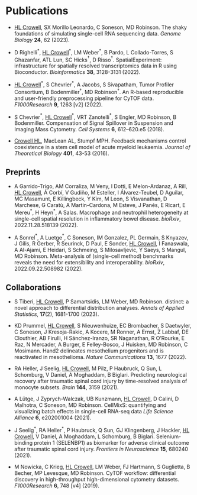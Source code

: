 # Publications

- <u>HL Crowell</u>, SX Morillo Leonardo, C Soneson, MD Robinson.
The shaky foundations of simulating single-cell RNA sequencing data.
*Genome Biology* **24**, 62 (2023).

- D Righelli$^\ast$, <u>HL Crowell</u>$^\ast$, LM Weber$^\ast$, B Pardo, 
L Collado-Torres, S Ghazanfar, ATL Lun, SC Hicks$^\dagger$, D Risso$^\dagger$.
SpatialExperiment: infrastructure for spatially resolved transcriptomics data in R using Bioconductor.
*Bioinformatics* **38**, 3128-3131 (2022).

- <u>HL Crowell</u>$^\ast$, S Chevrier$^\ast$, A Jacobs, S Sivapatham,
Tumor Profiler Consortium, B Bodenmiller$^\dagger$, MD Robinson$^\dagger$.
An R-based reproducible and user-friendly preprocessing pipeline for CyTOF data.
*F1000Research* **9**, 1263 [v2] (2022).

- S Chevrier$^\ast$, <u>HL Crowell</u>$^\ast$, VRT Zanotelli$^\ast$, S Engler, MD Robinson, B Bodenmiller.
Compensation of Signal Spillover in Suspension and Imaging Mass Cytometry.
*Cell Systems* **6**, 612–620.e5 (2018).

- <u>Crowell HL</u>, MacLean AL, Stumpf MPH.
Feedback mechanisms control coexistence in a stem cell model of acute myeloid leukaemia.
*Journal of Theoretical Biology* **401**, 43-53 (2016).

## Preprints

- A Garrido-Trigo, AM Corraliza, M Veny, I Dotti, E Melon-Ardanaz, A Rill, <u>HL Crowell</u>, Á Corbí, V Gudiño,
M Esteller, I Álvarez-Teubel, D Aguilar, MC Masamunt, E Killingbeck, Y Kim, M Leon, S Visvanathan,
D Marchese, G Caratù, A Martin-Cardona, M Esteve, J Panés, E Ricart, E Mereu$^\ast$, H Heyn$^\ast$, A Salas.
Macrophage and neutrophil heterogeneity at single-cell spatial resolution in inflammatory bowel disease.
*bioRxiv*, 2022.11.28.518139 (2022).

- A Sonrel$^\ast$, A Luetge$^\ast$, C Soneson, IM Gonzalez, PL Germain, S Knyazev, J Gilis,
R Gerber, R Seurinck, D Paul, E Sonder, <u>HL Crowell</u>, I Fanaswala, A Al-Ajami,
E Heidari, S Schmeing, S Milosavljevic, Y Saeys, S Mangul, MD Robinson.
Meta-analysis of (single-cell method) benchmarks
reveals the need for extensibility and interoperability.
*bioRxiv*, 2022.09.22.508982 (2022).

## Collaborations

- S Tiberi, <u>HL Crowell</u>, P Samartsidis, LM Weber, MD Robinson.
distinct: a novel approach to differential distribution analyses.
*Annals of Applied Statistics*, **17**(2), 1681-1700 (2023).

- KD Prummel, <u>HL Crowell</u>, S Nieuwenhuize, EC Brombacher, S Daetwyler, C Soneson, J Kresoja-Rakic,
A Kocere, M Ronner, A Ernst, Z Labbaf, DE Clouthier, AB Firulli, H Sánchez-Iranzo, SR Naganathan,
R O'Rourke, E Raz, N Mercader, A Burger, E Felley-Bosco, J Huisken, MD Robinson, C Mosimann.
Hand2 delineates mesothelium progenitors and is reactivated in mesothelioma.
*Nature Communications* **13**, 1677 (2022).

- RA Heller, J Seelig, <u>HL Crowell</u>, M Pilz, P Haubruck,
Q Sun, L Schomburg, V Daniel, A Moghaddam, B Biglari.
Predicting neurological recovery after traumatic spinal cord injury
by time-resolved analysis of monocyte subsets.
*Brain* **144**, 3159 (2021).

- A Lütge, J Zyprych-Walczak, UB Kunzmann, <u>HL Crowell</u>, D Calini, D Malhotra, C Soneson, MD Robinson.
CellMixS: quantifying and visualizing batch effects in single-cell RNA-seq data
*Life Science Alliance* **6**, e202001004 (2021).

- J Seelig$^\ast$, RA Heller$^\ast$, P Haubruck, Q Sun, GJ Klingenberg, J Hackler,
<u>HL Crowell</u>, V Daniel, A Moghaddam, L Schomburg, B Biglari.
Selenium-binding protein 1 (SELENBP1) as biomarker for
adverse clinical outcome after traumatic spinal cord injury.
*Frontiers in Neuroscience* **15**, 680240 (2021).

- M Nowicka, C Krieg, <u>HL Crowell</u>, LM Weber, FJ Hartmann, S Guglietta, B Becher, MP Levesque, MD Robinson.
CyTOF workflow: differential discovery in high-throughput high-dimensional cytometry datasets.
*F1000Research* **6**, 748 [v4] (2019).
